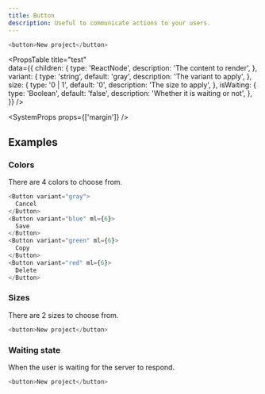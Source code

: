 ```yaml
---
title: Button
description: Useful to communicate actions to your users.
---
```


```js live
<button>New project</button>
```

<PropsTable
  title="test"  
  data={{
    children: {
      type: 'ReactNode',
      description: 'The content to render',
    },
    variant: {
      type: 'string',
      default: 'gray',
      description: 'The variant to apply',
    },
    size: {
      type: '0 | 1',
      default: '0',
      description: 'The size to apply',
    },
    isWaiting: {
      type: 'Boolean',
      default: 'false',
      description: 'Whether it is waiting or not',
    },
  }}
/>

<SystemProps props={['margin']} />

## Examples

### Colors

There are 4 colors to choose from.

```js live
<Button variant="gray">
  Cancel
</Button>
<Button variant="blue" ml={6}>
  Save
</Button>
<Button variant="green" ml={6}>
  Copy
</Button>
<Button variant="red" ml={6}>
  Delete
</Button>
```

### Sizes

There are 2 sizes to choose from.

```js live gray
<button>New project</button>
```

### Waiting state

When the user is waiting for the server to respond.

```js live
<button>New project</button>
```
